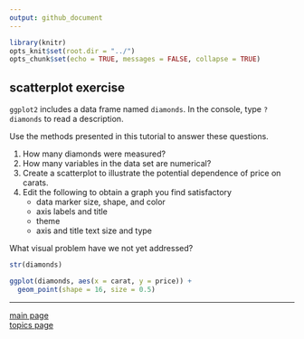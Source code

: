 ```yaml
---
output: github_document
---
```


```r
library(knitr)
opts_knit$set(root.dir = "../")
opts_chunk$set(echo = TRUE, messages = FALSE, collapse = TRUE)
```

## scatterplot exercise

`ggplot2` includes a data frame named `diamonds`. In the console, type `?diamonds` to read a description. 

Use the methods presented in this tutorial to answer these questions. 

1. How many diamonds were measured?  
2. How many variables in the data set are numerical?  
2. Create a scatterplot to illustrate the potential dependence of price on carats.  
3. Edit the following to obtain a graph you find satisfactory 
    - data marker size, shape, and color 
    - axis labels and title
    - theme
    - axis and title text size and type 

What visual problem have we not yet addressed? 

```r
str(diamonds)

ggplot(diamonds, aes(x = carat, y = price)) +
  geom_point(shape = 16, size = 0.5)
```





---

[main page](../README.md)<br> 
[topics page](../README-by-topic.md)
